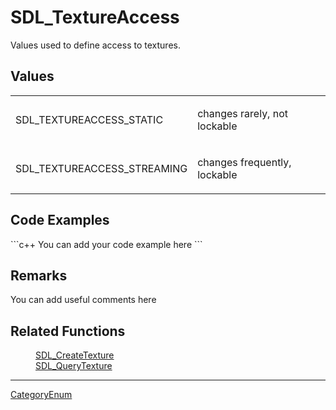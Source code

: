 <!-- pragma section-numbers off -->
<!-- pragma disable-camelcase -->

= SDL_TextureAccess =
Values used to define access to textures.


== Values ==
{|
|SDL_TEXTUREACCESS_STATIC
|changes rarely, not lockable
|-
|SDL_TEXTUREACCESS_STREAMING
|changes frequently, lockable
|}

== Code Examples ==
```c++
You can add your code example here
```

== Remarks ==
You can add useful comments here

== Related Functions ==
:[[SDL_CreateTexture]]
:[[SDL_QueryTexture]]

----
[[CategoryEnum]]
